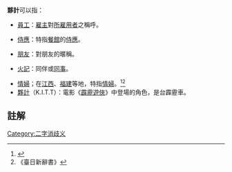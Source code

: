 '''夥計'''可以指：
*[[員工|員工]]：[[雇主|雇主]]對[[員工|所雇用者]]之稱呼。

*[[侍應|侍應]]：特指[[餐館|餐館]]的[[侍應|侍應]]。

*[[朋友|朋友]]：對朋友的暱稱。

*[[火記|火記]]：同伴或[[同事|同事]]。

*[[情婦|情婦]]；在[[江西|江西]]、[[福建|福建]]等地，特指[[情婦|情婦]]。<ref>{{Cite web |url=http://bhc.hebei.com.cn/system/2011/05/26/011167702.shtml |title=官員炫情婦：不羈權力成催情劑 |access-date=2013-06-23 |archive-date=2020-09-28 |archive-url=https://web.archive.org/web/20200928212202/http://bhc.hebei.com.cn/system/2011/05/26/011167702.shtml |dead-url=no }}</ref><ref>《臺日新辭書》</ref>
*[[夥計_(霹靂遊俠)|夥計]]（K.I.T.T）：電影《[[霹靂遊俠|霹靂遊俠]]》中登場的角色，是台霹靂車。

==註解==
<references />

[[Category:二字消歧义|Category:二字消歧义]]
{{disambig}}
